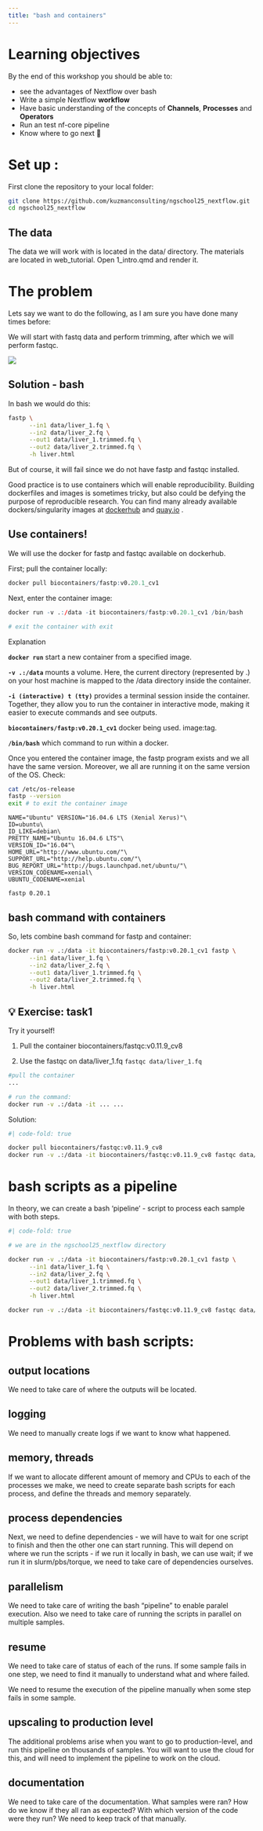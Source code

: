 ```yaml
---
title: "bash and containers"  
---
```


# Learning objectives

By the end of this workshop you should be able to:

-   see the advantages of Nextflow over bash
-   Write a simple Nextflow **workflow**
-   Have basic understanding of the concepts of **Channels**, **Processes** and **Operators**
-   Run an test nf-core pipeline
-   Know where to go next 🤷

# Set up :

First clone the repository to your local folder:

```bash
git clone https://github.com/kuzmanconsulting/ngschool25_nextflow.git 
cd ngschool25_nextflow  

```

## The data

The data we will work with is located in the data/ directory. The materials are located in web_tutorial. Open 1_intro.qmd and render it.

# The problem

Lets say we want to do the following, as I am sure you have done many times before:

We will start with fastq data and perform trimming, after which we will perform fastqc.

![](images/clipboard-1893698979.png)

## Solution - bash

In bash we would do this:

```bash
fastp \
      --in1 data/liver_1.fq \
      --in2 data/liver_2.fq \
      --out1 data/liver_1.trimmed.fq \
      --out2 data/liver_2.trimmed.fq \
      -h liver.html 
```

But of course, it will fail since we do not have fastp and fastqc installed.

::: callout-tip
Good practice is to use containers which will enable reproducibility. Building dockerfiles and images is sometimes tricky, but also could be defying the purpose of reproducible research. You can find many already available dockers/singularity images at [dockerhub](https://hub.docker.com/r/biocontainers/) and [quay.io](https://quay.io) .
:::

## Use containers!

We will use the docker for fastp and fastqc available on dockerhub.

First; pull the container locally:

```r
docker pull biocontainers/fastp:v0.20.1_cv1
```

Next, enter the container image:

```r

docker run -v .:/data -it biocontainers/fastp:v0.20.1_cv1 /bin/bash

# exit the container with exit
```

::: {.callout-note appearance="minimal"}
Explanation

**`docker run`** start a new container from a specified image.

**`-v .:/data`** mounts a volume. Here, the current directory (represented by .) on your host machine is mapped to the /data directory inside the container.

**`-i (interactive) t (tty)`** provides a terminal session inside the container.\
Together, they allow you to run the container in interactive mode, making it easier to execute commands and see outputs.

**`biocontainers/fastp:v0.20.1_cv1`** docker being used. image:tag.

**`/bin/bash`** which command to run within a docker.
:::

Once you entered the container image, the fastp program exists and we all have the same version. Moreover, we all are running it on the same version of the OS. Check:

```bash
cat /etc/os-release
fastp --version
exit # to exit the container image
```

```         
NAME="Ubuntu" VERSION="16.04.6 LTS (Xenial Xerus)"\
ID=ubuntu\
ID_LIKE=debian\
PRETTY_NAME="Ubuntu 16.04.6 LTS"\
VERSION_ID="16.04"\
HOME_URL="http://www.ubuntu.com/"\
SUPPORT_URL="http://help.ubuntu.com/"\
BUG_REPORT_URL="http://bugs.launchpad.net/ubuntu/"\
VERSION_CODENAME=xenial\
UBUNTU_CODENAME=xenial

fastp 0.20.1
```

## bash command with containers

So, lets combine bash command for fastp and container:

```bash
docker run -v .:/data -it biocontainers/fastp:v0.20.1_cv1 fastp \
      --in1 data/liver_1.fq \
      --in2 data/liver_2.fq \
      --out1 data/liver_1.trimmed.fq \
      --out2 data/liver_2.trimmed.fq \
      -h liver.html 

```

::: callout-exercise
## 💡 Exercise: task1

Try it yourself!

1.  Pull the container biocontainers/fastqc:v0.11.9_cv8

2.  Use the fastqc on data/liver_1.fq `fastqc data/liver_1.fq`
:::

```bash

#pull the container  
...

# run the command:  
docker run -v .:/data -it ... ...

```

::: callout-warning
Solution:

```bash
#| code-fold: true

docker pull biocontainers/fastqc:v0.11.9_cv8
docker run -v .:/data -it biocontainers/fastqc:v0.11.9_cv8 fastqc data/liver_1.fq 
```
:::

# bash scripts as a pipeline

In theory, we can create a bash 'pipeline' - script to process each sample with both steps.

```bash
#| code-fold: true

# we are in the ngschool25_nextflow directory

docker run -v .:/data -it biocontainers/fastp:v0.20.1_cv1 fastp \
      --in1 data/liver_1.fq \
      --in2 data/liver_2.fq \
      --out1 data/liver_1.trimmed.fq \
      --out2 data/liver_2.trimmed.fq \
      -h liver.html 

docker run -v .:/data -it biocontainers/fastqc:v0.11.9_cv8 fastqc data/liver_1.fq 
```

# Problems with bash scripts:  

## output locations

We need to take care of where the outputs will be located.

## logging

We need to manually create logs if we want to know what happened.

## memory, threads

If we want to allocate different amount of memory and CPUs to each of the processes we make, we need to create separate bash scripts for each process, and define the threads and memory separately.

## process dependencies

Next, we need to define dependencies - we will have to wait for one script to finish and then the other one can start running. This will depend on where we run the scripts - if we run it locally in bash, we can use wait; if we run it in slurm/pbs/torque, we need to take care of dependencies ourselves.

## parallelism

We need to take care of writing the bash "pipeline" to enable paralel execution. Also we need to take care of running the scripts in parallel on multiple samples.

## resume

We need to take care of status of each of the runs. If some sample fails in one step, we need to find it manually to understand what and where failed.

We need to resume the execution of the pipeline manually when some step fails in some sample.

## upscaling to production level

The additional problems arise when you want to go to production-level, and run this pipeline on thousands of samples. You will want to use the cloud for this, and will need to implement the pipeline to work on the cloud.

## documentation

We need to take care of the documentation. What samples were ran? How do we know if they all ran as expected? With which version of the code were they run? We need to keep track of that manually.